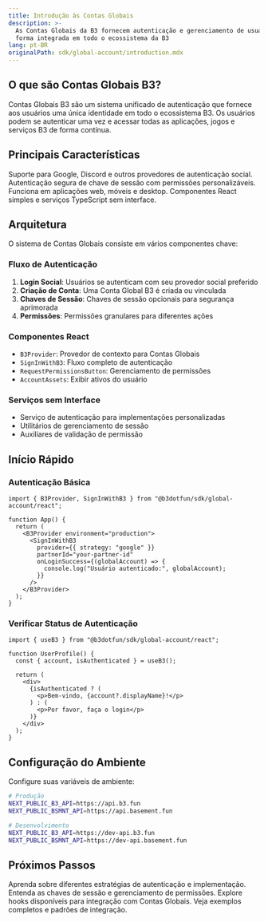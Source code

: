 ```yaml
---
title: Introdução às Contas Globais
description: >-
  As Contas Globais da B3 fornecem autenticação e gerenciamento de usuários de
  forma integrada em todo o ecossistema da B3
lang: pt-BR
originalPath: sdk/global-account/introduction.mdx
---
```

## O que são Contas Globais B3?

Contas Globais B3 são um sistema unificado de autenticação que fornece aos usuários uma única identidade em todo o ecossistema B3. Os usuários podem se autenticar uma vez e acessar todas as aplicações, jogos e serviços B3 de forma contínua.

## Principais Características

<CardGroup cols={2}>

<Card title="Login Social" icon="users">
  Suporte para Google, Discord e outros provedores de autenticação social.
</Card>

<Card title="Gerenciamento de Sessão" icon="key">
  Autenticação segura de chave de sessão com permissões personalizáveis.
</Card>

<Card title="Multiplataforma" icon="mobile">
  Funciona em aplicações web, móveis e desktop.
</Card>

<Card title="Amigável para Desenvolvedores" icon="code">
  Componentes React simples e serviços TypeScript sem interface.
</Card>

</CardGroup>

## Arquitetura

O sistema de Contas Globais consiste em vários componentes chave:

### Fluxo de Autenticação
1. **Login Social**: Usuários se autenticam com seu provedor social preferido
2. **Criação de Conta**: Uma Conta Global B3 é criada ou vinculada
3. **Chaves de Sessão**: Chaves de sessão opcionais para segurança aprimorada
4. **Permissões**: Permissões granulares para diferentes ações

### Componentes React
- `B3Provider`: Provedor de contexto para Contas Globais
- `SignInWithB3`: Fluxo completo de autenticação
- `RequestPermissionsButton`: Gerenciamento de permissões
- `AccountAssets`: Exibir ativos do usuário

### Serviços sem Interface
- Serviço de autenticação para implementações personalizadas
- Utilitários de gerenciamento de sessão
- Auxiliares de validação de permissão

## Início Rápido

### Autenticação Básica

```tsx
import { B3Provider, SignInWithB3 } from "@b3dotfun/sdk/global-account/react";

function App() {
  return (
    <B3Provider environment="production">
      <SignInWithB3
        provider={{ strategy: "google" }}
        partnerId="your-partner-id"
        onLoginSuccess={(globalAccount) => {
          console.log("Usuário autenticado:", globalAccount);
        }}
      />
    </B3Provider>
  );
}
```

### Verificar Status de Autenticação

```tsx
import { useB3 } from "@b3dotfun/sdk/global-account/react";

function UserProfile() {
  const { account, isAuthenticated } = useB3();

  return (
    <div>
      {isAuthenticated ? (
        <p>Bem-vindo, {account?.displayName}!</p>
      ) : (
        <p>Por favor, faça o login</p>
      )}
    </div>
  );
}
```

## Configuração do Ambiente

Configure suas variáveis de ambiente:

```bash
# Produção
NEXT_PUBLIC_B3_API=https://api.b3.fun
NEXT_PUBLIC_BSMNT_API=https://api.basement.fun

# Desenvolvimento  
NEXT_PUBLIC_B3_API=https://dev-api.b3.fun
NEXT_PUBLIC_BSMNT_API=https://dev-api.basement.fun
```

## Próximos Passos

<CardGroup cols={2}>

<Card title="Guia de Autenticação" icon="shield" href="/sdk/global-account/authentication">
  Aprenda sobre diferentes estratégias de autenticação e implementação.
</Card>

<Card title="Sistema de Permissões" icon="lock" href="/sdk/global-account/permissions">
  Entenda as chaves de sessão e gerenciamento de permissões.
</Card>

<Card title="Hooks React" icon="react" href="/sdk/global-account/hooks">
  Explore hooks disponíveis para integração com Contas Globais.
</Card>

<Card title="Exemplos" icon="code" href="/sdk/global-account/examples">
  Veja exemplos completos e padrões de integração.
</Card>

</CardGroup>

